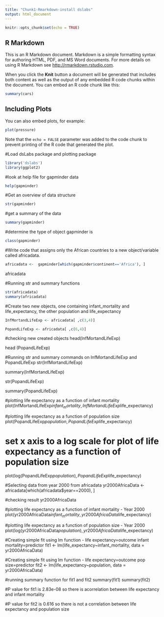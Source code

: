 ---
title: "Chunk1-Rmarkdown-install dslabs"
output: html_document
---

```{r setup, include=FALSE}
knitr::opts_chunk$set(echo = TRUE)
```

## R Markdown

This is an R Markdown document. Markdown is a simple formatting syntax for authoring HTML, PDF, and MS Word documents. For more details on using R Markdown see <http://rmarkdown.rstudio.com>.

When you click the **Knit** button a document will be generated that includes both content as well as the output of any embedded R code chunks within the document. You can embed an R code chunk like this:

```{r cars}
summary(cars)
```

## Including Plots

You can also embed plots, for example:

```{r pressure, echo=FALSE}
plot(pressure)
```

Note that the `echo = FALSE` parameter was added to the code chunk to prevent printing of the R code that generated the plot.

#Load dsLabs package and plotting package
```{r load dslabs}
library('dslabs')
library(ggplot2)
```

#look at help file for gapminder data
```{r }
help(gapminder)
```

#Get an overview of data structure

```{r}
str(gapminder)
```

#get a summary of the data
```{r}
summary(gapminder)
```

#determine the type of object gapminder is
```{r}
class(gapminder)
```

#Write code that assigns only the African countries to a new object/variable called africadata.
```{r}

africadata <-  gapminder[which(gapminder$continent=='Africa'), ]
```

africadata

#Running str and summary functions
```{r}
str(africadata)
summary(africadata)
```

#Create two new objects, one containing infant_mortality and life_expectancy, the other population and life_expectancy
```{r}
InfMortandLifeExp <- africadata[ ,c(3,4)]

PopandLifeExp <- africadata[ ,c(6,4)]
```

#checking new created objects
head(InfMortandLifeExp)

head (PopandLifeExp)

#Running str and summary commands on InfMortandLifeExp and PopandLifeExp
str(InfMortandLifeExp)

summary(InfMortandLifeExp)

str(PopandLifeExp)

summary(PopandLifeExp)

#plotting life expectancy as a function of infant mortality
plot(InfMortandLifeExp$infant_mortality, InfMortandLifeExp$life_expectancy)

#plotting life expectancy as a function of population size
plot(PopandLifeExp$population, PopandLifeExp$life_expectancy)

# set x axis to a log scale for plot of life expectancy as a function of population size
plot(log(PopandLifeExp$population), PopandLifeExp$life_expectancy)

#Selecting data from year 2000 from africadata
yr2000AfricaData <-  africadata[which(africadata$year==2000), ]

#checking result
yr2000AfricaData

#plotting life expectancy as a function of infant mortality - Year 2000
plot(yr2000AfricaData$infant_mortality, yr2000AfricaData$life_expectancy)

#plotting life expectancy as a function of population size - Year 2000
plot(log(yr2000AfricaData$population), yr2000AfricaData$life_expectancy)

#Creating simple fit using lm function - life expectancy=outcome infant mortality=predictor
fit1 <- lm(life_expectancy~infant_mortality, data = yr2000AfricaData)

#Creating simple fit using lm function - life expectancy=outcome pop size=predictor
fit2 <- lm(life_expectancy~population, data = yr2000AfricaData)

#running summary function for fit1 and fit2
summary(fit1)
summary(fit2)

#P value for fit1 is 2.83e-08 so there is acorrelation between life expectancy and infant mortality

#P value for fit2 is 0.616 so there is not a correlation between life expectancy and population size
